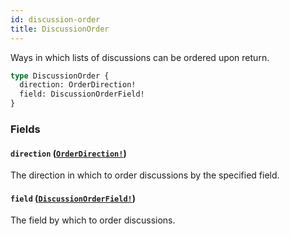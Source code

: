 ```yaml
---
id: discussion-order
title: DiscussionOrder
---
```


Ways in which lists of discussions can be ordered upon return.

```graphql
type DiscussionOrder {
  direction: OrderDirection!
  field: DiscussionOrderField!
}
```

### Fields

#### `direction` ([`OrderDirection!`](/docs/api/enums/order-direction))

The direction in which to order discussions by the specified field.

#### `field` ([`DiscussionOrderField!`](/docs/api/enums/discussion-order-field))

The field by which to order discussions.
